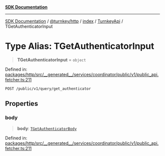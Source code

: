 [**SDK Documentation**](../../../../../../README.mdx)

***

[SDK Documentation](../../../../../../packages.mdx) / [@turnkey/http](../../../../README.mdx) / [index](../../../README.mdx) / [TurnkeyApi](../README.mdx) / TGetAuthenticatorInput

# Type Alias: TGetAuthenticatorInput

> **TGetAuthenticatorInput** = `object`

Defined in: [packages/http/src/\_\_generated\_\_/services/coordinator/public/v1/public\_api.fetcher.ts:211](https://github.com/tkhq/sdk/blob/fd49bfe86475c8603b3eb385aa101efa36fa32fc/packages/http/src/__generated__/services/coordinator/public/v1/public_api.fetcher.ts#L211)

`POST /public/v1/query/get_authenticator`

## Properties

### body

> **body**: [`TGetAuthenticatorBody`](TGetAuthenticatorBody.mdx)

Defined in: [packages/http/src/\_\_generated\_\_/services/coordinator/public/v1/public\_api.fetcher.ts:211](https://github.com/tkhq/sdk/blob/fd49bfe86475c8603b3eb385aa101efa36fa32fc/packages/http/src/__generated__/services/coordinator/public/v1/public_api.fetcher.ts#L211)
